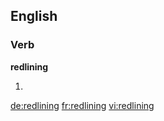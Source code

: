 ==English==

===Verb===
'''redlining'''

# {{present participle of|redline}}

[[de:redlining]]
[[fr:redlining]]
[[vi:redlining]]
